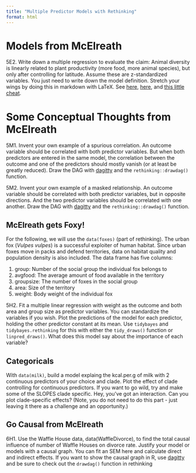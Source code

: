 ```yaml
---
title: "Multiple Predictor Models with Rethinking"
format: html
---
```


# Models from McElreath
5E2. Write down a multiple regression to evaluate the claim: Animal diversity is linearly related to plant productivity (more food, more animal species), but only after controlling for latitude. Assume these are z-standardized variables. You just need to write down the model definition. Stretch your wings by doing this in markdown with LaTeX. See [here](https://biostats-r.github.io/biostats/quarto/04-figures-tables.html#equations), [here](https://qmd4sci.njtierney.com/math), and [this little cheat](https://editor.codecogs.com/?lang=en-us).

# Some Conceptual Thoughts from McElreath

5M1. Invent your own example of a spurious correlation. An outcome variable should be correlated with both predictor variables. But when both predictors are entered in the same model, the correlation between the outcome and one of the predictors should mostly vanish (or at least be greatly reduced). Draw the DAG with [dagitty](https://biol607.github.io/lab/dagitty.html) and the `rethinking::drawdag()` function.  

5M2. Invent your own example of a masked relationship. An outcome variable should be correlated with both predictor variables, but in opposite directions. And the two predictor variables should be correlated with one another. Draw the DAG with [dagitty](https://biol607.github.io/lab/dagitty.html) and the `rethinking::drawdag()` function.  

## McElreath gets Foxy!

For the following, we will use the `data(foxes)` (part of rethinking). The urban fox (*Vulpes vulpes*) is a successful exploiter of human habitat. Since urban foxes move in packs and defend territories, data on habitat quality and population density is also included. The data frame has five columns:

(1) group: Number of the social group the individual fox belongs to 
(2) avgfood: The average amount of food available in the territory 
(3) groupsize: The number of foxes in the social group
(4) area: Size of the territory
(5) weight: Body weight of the individual fox

5H2.  Fit a multiple linear regression with weight as the outcome and both area and group size as predictor variables. You can standardize the variables if you wish. Plot the predictions of the model for each predictor, holding the other predictor constant at its mean. Use `tidybayes` and `tidybayes.rethinking` for this with either the `tidy_draws()` function or `linpred_draws()`. What does this model say about the importance of each variable? 

## Categoricals
With `data(milk)`, build a model explaing the kcal.per.g of milk with 2 continuous predictors of your choice and clade. Plot the effect of clade controlling for continuous predictors. If you want to go wild, try and make some of the SLOPES clade specific. Hey, you've got an interaction. Can you plot clade-specific effects? (Note, you do not need to do this part - just leaving it there as a challenge and an opportunity.)

## Go Causal from McElreath

6H1. Use the Waffle House data, data(WaffleDivorce), to find the total causal influence of number of Waffle Houses on divorce rate. Justify your model or models with a causal graph. You can fit an SEM here and calculate direct and indirect effects. If you want to show the causal graph in R, use [dagitty](https://biol607.github.io/lab/dagitty.html) and be sure to check out the `drawdag()` function in rethinking